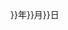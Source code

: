 {{Date.YearFromSerial|{{#expr:{{Date.OrdinalDate}}+{{{1|0}}}}}}}年{{Date.MonthFromSerial|{{#expr:{{Date.OrdinalDate}}+{{{1|0}}}}}}}月{{Date.DayFromSerial|{{#expr:{{Date.OrdinalDate}}+{{{1|0}}}}}}}日<noinclude>
[[Category:日期计算模板|{{PAGENAME}}]]
</noinclude>